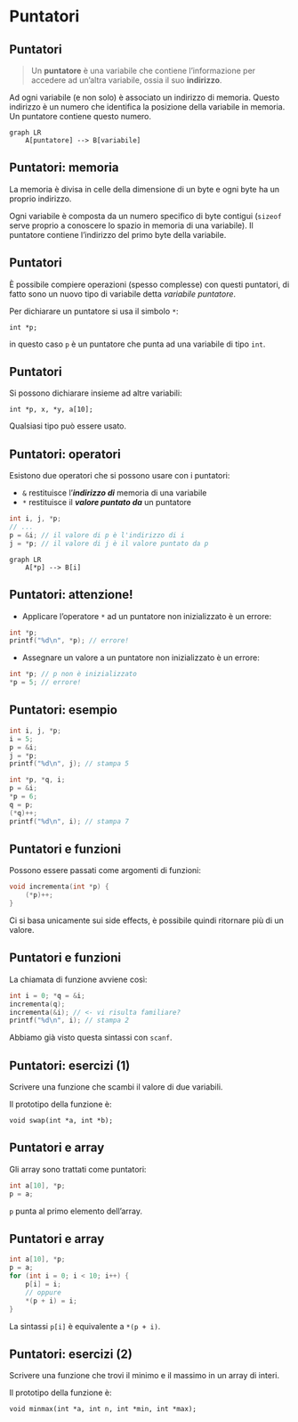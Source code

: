 # Puntatori

## Puntatori

> Un **puntatore** è una variabile che contiene l'informazione per accedere ad un'altra variabile, ossia il suo **indirizzo**.

Ad ogni variabile (e non solo) è associato un indirizzo di memoria. Questo indirizzo è un numero che identifica la posizione della variabile in memoria. Un puntatore contiene questo numero.

```mermaid
graph LR
    A[puntatore] --> B[variabile]
```

## Puntatori: memoria

La memoria è divisa in celle della dimensione di un byte e ogni byte ha un proprio indirizzo.

Ogni variabile è composta da un numero specifico di byte contigui (`sizeof` serve proprio a conoscere lo spazio in memoria di una variabile). Il puntatore contiene l'indirizzo del primo byte della variabile.

## Puntatori

È possibile compiere operazioni (spesso complesse) con questi puntatori, di fatto sono un nuovo tipo di variabile detta *variabile puntatore*.

Per dichiarare un puntatore si usa il simbolo `*`:

`int *p;`

in questo caso `p` è un puntatore che punta ad una variabile di tipo `int`.

## Puntatori

Si possono dichiarare insieme ad altre variabili:

`int *p, x, *y, a[10];`

Qualsiasi tipo può essere usato.

## Puntatori: operatori

Esistono due operatori che si possono usare con i puntatori:

- `&` restituisce l'***indirizzo di*** memoria di una variabile
- `*` restituisce il ***valore puntato da***  un puntatore

```.c
int i, j, *p;
// ...
p = &i; // il valore di p è l'indirizzo di i
j = *p; // il valore di j è il valore puntato da p
```

```mermaid
graph LR
    A[*p] --> B[i]
```

## Puntatori: attenzione!

- Applicare l'operatore `*` ad un puntatore non inizializzato è un errore:

```.c
int *p;
printf("%d\n", *p); // errore!
```

- Assegnare un valore a un puntatore non inizializzato è un errore:

```.c
int *p; // p non è inizializzato
*p = 5; // errore!
```

## Puntatori: esempio

```.c
int i, j, *p;
i = 5;
p = &i;
j = *p;
printf("%d\n", j); // stampa 5
```

```.c
int *p, *q, i;
p = &i;
*p = 6;
q = p;
(*q)++;
printf("%d\n", i); // stampa 7
```

## Puntatori e funzioni

Possono essere passati come argomenti di funzioni:

```.c
void incrementa(int *p) {
    (*p)++;
}
```

Ci si basa unicamente sui side effects, è possibile quindi ritornare più di un valore.

## Puntatori e funzioni

La chiamata di funzione avviene così:

```.c
int i = 0; *q = &i;
incrementa(q);
incrementa(&i); // <- vi risulta familiare?
printf("%d\n", i); // stampa 2
```

Abbiamo già visto questa sintassi con `scanf`.

## Puntatori: esercizi (1)

Scrivere una funzione che scambi il valore di due variabili.

Il prototipo della funzione è:

`void swap(int *a, int *b);`

## Puntatori e array

Gli array sono trattati come puntatori:

```.c
int a[10], *p;
p = a;
```

`p` punta al primo elemento dell'array.

## Puntatori e array

```.c
int a[10], *p;
p = a;
for (int i = 0; i < 10; i++) {
    p[i] = i;
    // oppure
    *(p + i) = i;
}
```

La sintassi `p[i]` è equivalente a `*(p + i)`.

## Puntatori: esercizi (2)

Scrivere una funzione che trovi il minimo e il massimo in un array di interi.

Il prototipo della funzione è:

`void minmax(int *a, int n, int *min, int *max);`
